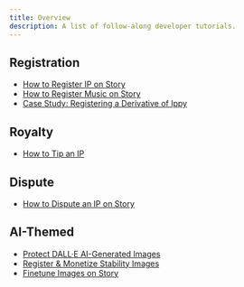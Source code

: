 ```yaml
---
title: Overview
description: A list of follow-along developer tutorials.
---
```


## Registration

- [How to Register IP on Story](/developers/tutorials/how-to-register-ip-on-story)
- [How to Register Music on Story](/developers/tutorials/how-to-register-music-on-story)
- [Case Study: Registering a Derivative of Ippy](/developers/tutorials/case-study-register-derivative-ippy)

## Royalty

- [How to Tip an IP](/developers/tutorials/how-to-tip-an-ip)

## Dispute

- [How to Dispute an IP on Story](/developers/tutorials/how-to-dispute-ip-on-story)

## AI-Themed

- [Protect DALL·E AI-Generated Images](/developers/tutorials/protect-dalle-ai-generated-images)
- [Register & Monetize Stability Images](/developers/tutorials/register-stability-images)
- [Finetune Images on Story](/developers/tutorials/finetune-images)
